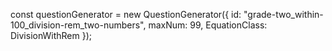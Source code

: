 
const questionGenerator = new QuestionGenerator({
	id: "grade-two_within-100_division-rem_two-numbers",
	maxNum: 99,
	EquationClass: DivisionWithRem
});

<Meta title={questionGenerator.getName()} parameters={defaultDocParams()} />

<Title>{questionGenerator.getTitle()}</Title>

<Canvas className="custom-docs-story">
	<QuizContainer questionGenerator={questionGenerator} />
</Canvas>
